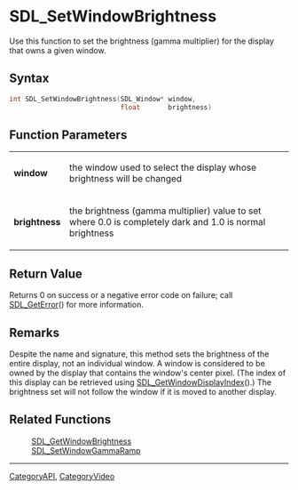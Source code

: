 
= SDL_SetWindowBrightness =
Use this function to set the brightness (gamma multiplier) for the display that owns a given window.


== Syntax ==
<syntaxhighlight lang='c++'>
int SDL_SetWindowBrightness(SDL_Window* window,
                            float       brightness)
</syntaxhighlight>

== Function Parameters ==
{|
|'''window'''
|the window used to select the display whose brightness will be changed
|-
|'''brightness'''
|the brightness (gamma multiplier) value to set where 0.0 is completely dark and 1.0 is normal brightness
|}

== Return Value ==
Returns 0 on success or a negative error code on failure; call [[SDL_GetError]]() for more information.

== Remarks ==
Despite the name and signature, this method sets the brightness of the entire display, not an individual window. A window is considered to be owned by the display that contains the window's center pixel. (The index of this display can be retrieved using [[SDL_GetWindowDisplayIndex]]().) The brightness set will not follow the window if it is moved to another display.

== Related Functions ==
:[[SDL_GetWindowBrightness]]
:[[SDL_SetWindowGammaRamp]]

----
[[CategoryAPI]], [[CategoryVideo]]

